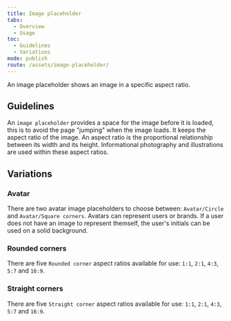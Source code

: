 ```yaml
---
title: Image placeholder
tabs:
  - Overview
  - Usage
toc:
  - Guidelines
  - Variations
mode: publish
route: /assets/image-placeholder/
---
```


An image placeholder shows an image in a specific aspect ratio.

<!--One to two sentences as an introduction to the component-->

## Guidelines

<!--List how to use it, sizes, widths, grid interactions, color allowances -->

An `image placeholder` provides a space for the image before it is loaded, this is to avoid the page "jumping" when the image loads. It keeps the aspect ratio of the image. An aspect ratio is the proportional relationship between its width and its height. Informational photography and illustrations are used within these aspect ratios.

## Variations

<!--One ### heading per frame in Figma, explaining each component in that frame. One 'content' section per variation if needed -->

### Avatar

There are two avatar image placeholders to choose between: `Avatar/Circle` and `Avatar/Square corners`. Avatars can represent users or brands. If a user does not have an image to represent themself, the user's initials can be used on a solid background.

<FigmaImage
  url="https://www.figma.com/file/BQjYMxdSdgRkdhKTDDU7L4KU/Assets?node-id=151%3A270"
  alt="Figma design for avatar placeholder"
/>

### Rounded corners

There are five `Rounded corner` aspect ratios available for use: `1:1`, `2:1`, `4:3`, `5:7` and `16:9`.

<FigmaImage
  url="https://www.figma.com/file/BQjYMxdSdgRkdhKTDDU7L4KU/Assets?node-id=151%3A176"
  alt="Figma design sketches of rounded corners"
/>

### Straight corners

There are five `Straight corner` aspect ratios available for use: `1:1`, `2:1`, `4:3`, `5:7` and `16:9`.

<FigmaImage
  url="https://www.figma.com/file/BQjYMxdSdgRkdhKTDDU7L4KU/Assets?node-id=151%3A260"
  alt="Figma design sketches for straight corners"
/>

